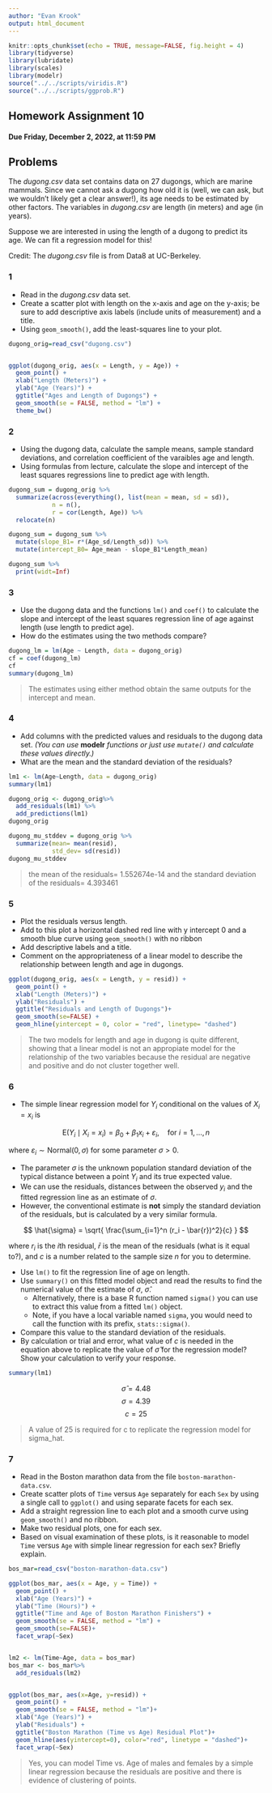 ---
author: "Evan Krook"
output: html_document
---

```{r setup, include=FALSE}
knitr::opts_chunk$set(echo = TRUE, message=FALSE, fig.height = 4)
library(tidyverse)
library(lubridate)
library(scales)
library(modelr)
source("../../scripts/viridis.R")
source("../../scripts/ggprob.R")
```

\renewcommand{\prob}{\mathsf{P}}
\newcommand{\E}{\mathsf{E}}
\newcommand{\Var}{\mathsf{Var}}
\newcommand{\SD}{\mathsf{SD}}
\newcommand{\SE}{\mathsf{SE}}

## Homework Assignment 10

#### Due Friday, December 2, 2022, at 11:59 PM

## Problems

The *dugong.csv* data set contains data on 27 dugongs, which are marine mammals.  Since we cannot ask a dugong how old it is (well, we can ask, but we wouldn't likely get a clear answer!), its age needs to be estimated by other factors.  The variables in *dugong.csv* are length (in meters) and age (in years).  

Suppose we are interested in using the length of a dugong to predict its age.  We can fit a regression model for this!

Credit:  The *dugong.csv* file is from Data8 at UC-Berkeley.


### 1

- Read in the *dugong.csv* data set.  
-  Create a scatter plot with length on the x-axis and age on the y-axis; be sure to add descriptive axis labels (include units of measurement) and a title.  
-  Using `geom_smooth()`, add the least-squares line to your plot.
```{r}
dugong_orig=read_csv("dugong.csv")


ggplot(dugong_orig, aes(x = Length, y = Age)) +
  geom_point() +
  xlab("Length (Meters)") +
  ylab("Age (Years)") +
  ggtitle("Ages and Length of Dugongs") +
  geom_smooth(se = FALSE, method = "lm") +
  theme_bw()
```


### 2

- Using the dugong data, calculate the sample means, sample standard deviations, and correlation coefficient of the varaibles age and length.
- Using formulas from lecture, calculate the slope and intercept of the least squares regressions line to predict age with length.


```{r}
dugong_sum = dugong_orig %>% 
  summarize(across(everything(), list(mean = mean, sd = sd)),
            n = n(),
            r = cor(Length, Age)) %>% 
  relocate(n)

dugong_sum = dugong_sum %>% 
  mutate(slope_B1= r*(Age_sd/Length_sd)) %>% 
  mutate(intercept_B0= Age_mean - slope_B1*Length_mean)

dugong_sum %>% 
  print(widt=Inf)

```


### 3

- Use the dugong data and the functions `lm()` and `coef()` to calculate the slope and intercept of the least squares regression line of age against length (use length to predict age).
- How do the estimates using the two methods compare?


```{r}
dugong_lm = lm(Age ~ Length, data = dugong_orig)
cf = coef(dugong_lm)
cf
summary(dugong_lm)


```

> The estimates using either method obtain the same outputs for the intercept and mean.


### 4

- Add columns with the predicted values and residuals to the dugong data set. *(You can use* **modelr** *functions or just use `mutate()` and calculate these values directly.)*
- What are the mean and the standard deviation of the residuals?

```{r}
lm1 <- lm(Age~Length, data = dugong_orig)
summary(lm1)

dugong_orig <- dugong_orig%>%
  add_residuals(lm1) %>%
  add_predictions(lm1)
dugong_orig

dugong_mu_stddev = dugong_orig %>% 
  summarize(mean= mean(resid),
            std_dev= sd(resid))
dugong_mu_stddev
```


> the mean of the residuals= 1.552674e-14 and the standard deviation of the residuals= 4.393461	

### 5

- Plot the residuals versus length.
- Add to this plot a horizontal dashed red line with y intercept 0 and a smooth blue curve using `geom_smooth()` with no ribbon
- Add descriptive labels and a title.
- Comment on the appropriateness of a linear model to describe the relationship between length and age in dugongs.

```{r}
ggplot(dugong_orig, aes(x = Length, y = resid)) +
  geom_point() +
  xlab("Length (Meters)") +
  ylab("Residuals") +
  ggtitle("Residuals and Length of Dugongs")+
  geom_smooth(se=FALSE) +
  geom_hline(yintercept = 0, color = "red", linetype= "dashed")
```

>The two models for length and age in dugong is quite different, showing that a linear model is not an appropiate model for the relationship of the two variables because the residual are negative and positive and do not cluster together well.


### 6

- The simple linear regression model for $Y_i$ conditional on the values of $X_i = x_i$ is

$$
\E(Y_i \mid X_i = x_i) = \beta_0 + \beta_1 x_i + \varepsilon_i, \quad \text{for $i = 1, \ldots,n$}
$$

where $\varepsilon_i \sim \text{Normal}(0, \sigma)$
for some parameter $\sigma > 0$.

- The parameter $\sigma$ is the unknown population standard deviation of the typical distance between a point $Y_i$ and its true expected value.
- We can use the residuals, distances between the observed $y_i$ and the fitted regression line as an estimate of $\sigma$.
- However, the conventional estimate is **not** simply the standard deviation of the residuals, but is calculated by a very similar formula.

$$
\hat{\sigma} = \sqrt{ \frac{\sum_{i=1}^n (r_i - \bar{r})^2}{c} }
$$

where $r_i$ is the $i$th residual, $\bar{r}$ is the mean of the residuals (what is it equal to?), and $c$ is a number related to the sample size $n$ for you to determine.

- Use `lm()` to fit the regression line of age on length.
- Use  `summary()` on this fitted model object and read the results to find the numerical value of the estimate of $\sigma$, $\hat{\sigma}$.
  - Alternatively, there is a base R function named `sigma()` you can use to extract this value from a fitted `lm()` object.
  - Note, if you have a local variable named `sigma`, you would need to call the function with its prefix, `stats::sigma()`.
- Compare this value to the standard deviation of the residuals.
- By calculation or trial and error, what value of $c$ is needed in the equation above to replicate the value of $\hat{\sigma}$ for the regression model? Show your calculation to verify your response.

```{r}
summary(lm1)

```

$$
\hat{\sigma} = 4.48
$$
$$
{\sigma} = 4.39
$$
$$
c= 25
$$

> A value of 25 is required for c to replicate the regression model for sigma_hat.


### 7

- Read in the Boston marathon data from the file `boston-marathon-data.csv`.
- Create scatter plots of `Time` versus `Age` separately for each `Sex` by using a single call to `ggplot()` and using separate facets for each sex.
- Add a straight regression line to each plot and a smooth curve using `geom_smooth()` and no ribbon.
- Make two residual plots, one for each sex.
- Based on visual examination of these plots, is it reasonable to model `Time` versus `Age` with simple linear regression for each sex? Briefly explain.


```{r}
bos_mar=read_csv("boston-marathon-data.csv")

ggplot(bos_mar, aes(x = Age, y = Time)) +
  geom_point() +
  xlab("Age (Years)") +
  ylab("Time (Hours)") +
  ggtitle("Time and Age of Boston Marathon Finishers") +
  geom_smooth(se = FALSE, method = "lm") +
  geom_smooth(se=FALSE)+
  facet_wrap(~Sex)


lm2 <- lm(Time~Age, data = bos_mar)
bos_mar <- bos_mar%>%
  add_residuals(lm2)


ggplot(bos_mar, aes(x=Age, y=resid)) +
  geom_point() +
  geom_smooth(se = FALSE, method = "lm")+
  xlab("Age (Years)") +
  ylab("Residuals") +
  ggtitle("Boston Marathon (Time vs Age) Residual Plot")+
  geom_hline(aes(yintercept=0), color="red", linetype = "dashed")+
  facet_wrap(~Sex)
```

>Yes, you can model Time vs. Age of males and females by a simple linear regression because the residuals are positive and there is evidence of clustering of points.


